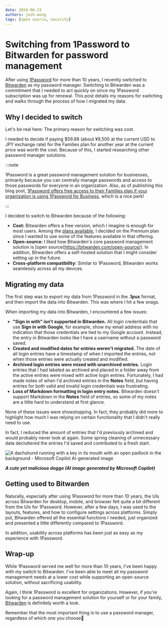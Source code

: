 ```yaml
---
date: 2024-06-23
authors: josh-wong
tags: [open source, security]
---
```


# Switching from 1Password to Bitwarden for password management

After using [1Password](https://1password.com/) for more than 10 years, I recently switched to [Bitwarden](https://bitwarden.com/) as my password manager. Switching to Bitwarden was a commitment that I needed to act quickly on since my 1Password subscription was up for renewal. This post details my reasons for switching and walks through the process of how I migrated my data.

<!-- truncate -->

## Why I decided to switch

Let's be real here: The primary reason for switching was cost.

I needed to decide if paying $59.88 (about ¥9,500 at the current USD to JPY exchange rate) for the Families plan for another year at the current price was worth the cost. Because of this, I started researching other password manager solutions.

:::note

1Password is a great password management solution for businesses, primarily because you can centrally manage passwords and access to those passwords for everyone in an organization. Also, as of publishing this blog post, [1Password offers free access to their Families plan if your organization is using 1Password for Business](https://support.1password.com/link-family/), which is a nice perk!

:::

I decided to switch to Bitwarden because of the following:

- **Cost:** Bitwarden offers a free version, which I imagine is enough for most users. Among the [plans available](https://bitwarden.com/pricing/), I decided on the Premium plan since I wanted to use some of the features available in that offering. 
- **Open-source:** I liked how Bitwarden's core password management solution is [open source(https://bitwarden.com/open-source/). In addition, Bitwarden offers a self-hosted solution that I might consider setting up in the future.
- **Cross-platform compatibility:** Similar to 1Password, Bitwarden works seamlessly across all my devices.

## Migrating my data

The first step was to export my data from 1Password in the **.1pux** format, and then import the data into Bitwarden. This was where I hit a few snags.

When importing my data into Bitwarden, I encountered a few issues:

- **"Sign in with" isn't supported in Bitwarden.** All login credentials that use **Sign in with Google**, for example, show my email address with no indication that those credentials are tied to my Google account. Instead, the entry in Bitwarden looks like I have a username without a password saved.
- **Created and modified dates for entries weren't migrated.** The date of all login entries have a timestamp of when I imported the entries, not when those entries were actually created and modified.
- **Archived login entries were mixed with unarchived entries.** Login entries that I had labeled as archived and placed in a folder away from the active entries were mixed with active login entries. Fortunately, I had made notes of when I'd archived entries in the **Notes** field, but having entries for both valid and invalid login credentials was frustrating.
- **Loss of Markdown formatting in login entry notes.** Bitwarden doesn't support Markdown in the **Notes** field of entries, so some of my notes are a little hard to understand at first glance.

None of these issues were showstopping. In fact, they probably did more to highlight how much I was relying on certain functionality that I didn't really need to use.

In fact, I reduced the amount of entries that I'd previously archived and would probably never look at again. Some spring cleaning of unnecessary data decluttered the entries I'd saved and contributed to a fresh start.

![A dachshund running with a key in its mouth with an open padlock in the background - Microsoft Copilot AI-generated image](assets/images/2024-06-23-a-dachshund-running-with-a-key-in-its-mouth-with-an-open-padlock-in-the-background---microsoft-copilot-ai-generated-image.jpg)

***A cute yet malicious doggo (AI image generated by Microsoft Copilot)***

## Getting used to Bitwarden

Naturally, especially after using 1Password for more than 10 years, the UIs across Bitwarden for desktop, mobile, and browser felt quite a bit different from the UIs for 1Password. However, after a few days, I was used to the layouts, features, and how to configure settings across platforms. Simply put, Bitwarden offered all the essential functions I needed, just organized and presented a little differently compared to 1Password.

In addition, usability across platforms has been just as easy as my experience with 1Password.

## Wrap-up

While 1Password served me well for more than 10 years, I've been happy with my switch to Bitwarden. I've been able to meet all my password management needs at a lower cost while supporting an open-source solution, without sacrificing usability.

Again, I think 1Password is excellent for organizations. However, if you're looking for a password management solution for yourself or for your family, [Bitwarden](https://bitwarden.com/) is definitely worth a look.

Remember that the most important thing is to use a password manager, regardless of which one you choose🔐
